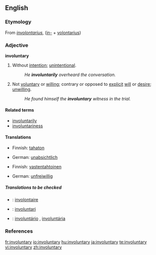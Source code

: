 ==English==

===Etymology===
From {{LL.}} ''[[involontarius]]'', ([[in-]] + [[volontarius]])
===Adjective===
'''involuntary'''

# Without [[intention]]; [[unintentional]].
#: ''He '''involuntarily''' overheard the conversation.''
# Not [[voluntary]] or [[willing]]; contrary or opposed to [[explicit]] [[will]] or [[desire]]; [[unwilling]].
#: ''He found himself the '''involuntary''' witness in the trial.''

====Related terms====
*[[involuntarily]]
*[[involuntariness]]

====Translations====
{{trans-top|Without intention; unintentional}}
*Finnish: [[tahaton]]
{{trans-mid}}
*German: [[unabsichtlich]]
{{trans-bottom}}

{{trans-top|Not voluntary or willing; contrary or opposed to explicit will or desire; unwilling}}
*Finnish: [[vastentahtoinen]]
{{trans-mid}}
*German: [[unfreiwillig]]
{{trans-bottom}}

=====Translations to be checked=====
{{checktrans}}
{{top}}
*{{ttbc|French}}: [[involontaire]]
*{{ttbc|Interlingua}}: [[involuntari]]
{{mid}}
*{{ttbc|Portuguese}}: [[involuntário]] {{m}}, [[involuntária]] {{f}}
{{bottom}}

===References===
{{R:Century 1911}}
{{R:Webster 1913}}

[[fr:involuntary]]
[[io:involuntary]]
[[hu:involuntary]]
[[ja:involuntary]]
[[te:involuntary]]
[[vi:involuntary]]
[[zh:involuntary]]